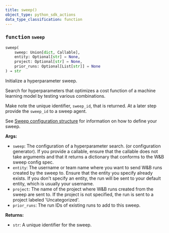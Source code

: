 ```yaml
---
title: sweep()
object_type: python_sdk_actions
data_type_classification: function
---
```


<Card title="View the source code" href="https://github.com/wandb/wandb/blob/main/wandb/sdk/wandb_sweep.py" icon="github"/>




### <kbd>function</kbd> `sweep`

```python
sweep(
    sweep: Union[dict, Callable],
    entity: Optional[str] = None,
    project: Optional[str] = None,
    prior_runs: Optional[List[str]] = None
) → str
```

Initialize a hyperparameter sweep. 

Search for hyperparameters that optimizes a cost function of a machine learning model by testing various combinations. 

Make note the unique identifier, `sweep_id`, that is returned. At a later step provide the `sweep_id` to a sweep agent. 

See [Sweep configuration structure](https://docs.wandb.ai/guides/sweeps/define-sweep-configuration) for information on how to define your sweep. 



**Args:**
 
 - `sweep`:  The configuration of a hyperparameter search.  (or configuration generator).  If you provide a callable, ensure that the callable does  not take arguments and that it returns a dictionary that  conforms to the W&B sweep config spec. 
 - `entity`:  The username or team name where you want to send W&B  runs created by the sweep to. Ensure that the entity you  specify already exists. If you don't specify an entity,  the run will be sent to your default entity,  which is usually your username. 
 - `project`:  The name of the project where W&B runs created from  the sweep are sent to. If the project is not specified, the  run is sent to a project labeled 'Uncategorized'. 
 - `prior_runs`:  The run IDs of existing runs to add to this sweep. 



**Returns:**
 
 - `str`:  A unique identifier for the sweep. 
